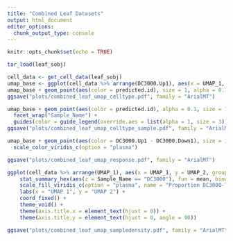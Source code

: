 ```yaml
---
title: "Combined Leaf Datasets"
output: html_document
editor_options: 
  chunk_output_type: console
---
```


```r
knitr::opts_chunk$set(echo = TRUE)

tar_load(leaf_sobj)
```

```r
cell_data <- get_cell_data(leaf_sobj)
umap_base <- ggplot(cell_data %>% arrange(DC3000.Up1), aes(x = UMAP_1, y = UMAP_2)) + theme_bw()
umap_base + geom_point(aes(color = predicted.id), size = 1, alpha = 0.1) +   guides(color = guide_legend(override.aes = list(alpha = 1, size = 3)))
ggsave("plots/combined_leaf_umap_celltype.pdf", family = "ArialMT")
```

```r
umap_base + geom_point(aes(color = predicted.id), alpha = 0.1, size = 1) + 
  facet_wrap("Sample_Name") +
  guides(color = guide_legend(override.aes = list(alpha = 1, size = 3)))
ggsave("plots/combined_leaf_umap_celltype_sample.pdf", family = "ArialMT")
```

```r
umap_base + geom_point(aes(color = DC3000.Up1 - DC3000.Down1), size = 1) + 
  scale_color_viridis_c(option = "plasma")

ggsave("plots/combined_leaf_umap_response.pdf", family = "ArialMT")
```

```r
ggplot(cell_data %>% arrange(UMAP_1), aes(x = UMAP_1, y = UMAP_2, group = -1)) +
    stat_summary_hex(aes(z = Sample_Name == "DC3000"), fun = mean, binwidth = 0.2, color = 'black', lwd = 0) +
    scale_fill_viridis_c(option = "plasma", name = "Proportion DC3000-Treated Cells") +
    labs(x = "UMAP 1", y = "UMAP 2") +
    coord_fixed() +
    theme_void() +
    theme(axis.title.x = element_text(hjust = 0)) +
    theme(axis.title.y = element_text(hjust = 0, angle = 90))

ggsave("plots/combined_leaf_umap_sampledensity.pdf", family = "ArialMT")

```

